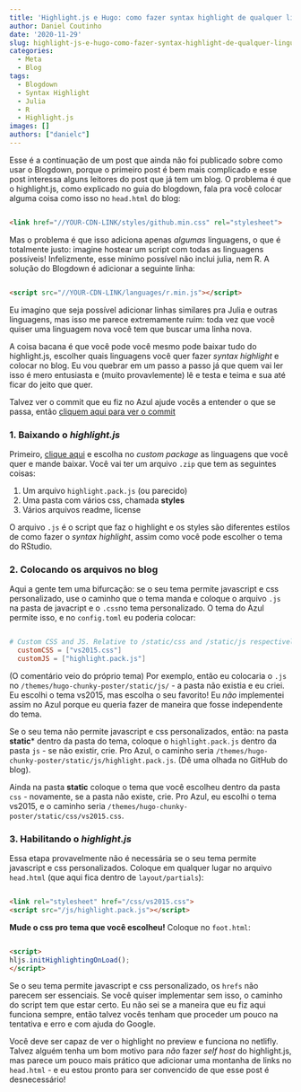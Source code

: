 ```yaml
---
title: 'Highlight.js e Hugo: como fazer syntax highlight de qualquer linguagem'
author: Daniel Coutinho
date: '2020-11-29'
slug: highlight-js-e-hugo-como-fazer-syntax-highlight-de-qualquer-linguagem
categories:
  - Meta
  - Blog
tags:
  - Blogdown
  - Syntax Highlight
  - Julia
  - R
  - Highlight.js
images: []
authors: ["danielc"]
---
```


Esse é a continuação de um post que ainda não foi publicado sobre como usar o Blogdown, porque o primeiro post é bem mais complicado e esse post interessa alguns leitores do post que já tem um blog. O problema é que o highlight.js, como explicado no guia do blogdown, fala pra você colocar alguma coisa como isso no `head.html` do blog:

```html

<link href="//YOUR-CDN-LINK/styles/github.min.css" rel="stylesheet">
```

Mas o problema é que isso adiciona apenas _algumas_ linguagens, o que é totalmente justo: imagine hostear um script com todas as linguagens possíveis! Infelizmente, esse minímo possível não inclui julia, nem R. A solução do Blogdown é adicionar a seguinte linha:

```html

<script src="//YOUR-CDN-LINK/languages/r.min.js"></script>
```

Eu imagino que seja possível adicionar linhas similares pra Julia e outras linguagens, mas isso me parece extremamente ruim: toda vez que você quiser uma linguagem nova você tem que buscar uma linha nova. 

A coisa bacana é que você pode você mesmo pode baixar tudo do highlight.js, escolher quais linguagens você quer fazer _syntax highlight_ e colocar no blog. Eu vou quebrar em um passo a passo já que quem vai ler isso é mero entusiasta e (muito provavlemente) lê e testa e teima e sua até ficar do jeito que quer. 

Talvez ver o commit que eu fiz no Azul ajude vocês a entender o que se passa, então [cliquem aqui para ver o commit](https://github.com/danmrc/azul/commit/0c15bb58b7d50d53ad431ea98fabc1e4fb072070) 

### 1. Baixando o _highlight.js_

Primeiro, [clique aqui](https://highlightjs.org/download/) e escolha no _custom package_ as linguagens que você quer e mande baixar. Você vai ter um arquivo `.zip` que tem as seguintes coisas:

1. Um arquivo `highlight.pack.js` (ou parecido)
2. Uma pasta com vários css, chamada **styles**
3. Vários arquivos readme, license

O arquivo `.js` é o script que faz o highlight e os styles são diferentes estilos de como fazer o _syntax highlight_, assim como você pode escolher o tema do RStudio. 

### 2. Colocando os arquivos no blog

Aqui a gente tem uma bifurcação: se o seu tema permite javascript e css personalizado, use o caminho que o tema manda e coloque o arquivo `.js` na pasta de javacript e o `.css`no tema personalizado. O tema do Azul permite isso, e no `config.toml` eu poderia colocar:

```toml

# Custom CSS and JS. Relative to /static/css and /static/js respectively.
  customCSS = ["vs2015.css"]
  customJS = ["highlight.pack.js"]

```

(O comentário veio do próprio tema) Por exemplo, então eu colocaria o `.js` no `/themes/hugo-chunky-poster/static/js/` - a pasta não existia e eu criei. Eu escolhi o tema vs2015, mas escolha o seu favorito! Eu _não_ implementei assim no Azul porque eu queria fazer de maneira que fosse independente do tema.

Se o seu tema não permite javascript e css personalizados, então: na pasta **static*** dentro da pasta do tema, coloque o `highlight.pack.js` dentro da pasta `js`  - se não existir, crie. Pro Azul, o caminho seria `/themes/hugo-chunky-poster/static/js/highlight.pack.js`. (Dê uma olhada no GitHub do blog). 

Ainda na pasta **static** coloque o tema que você escolheu dentro da pasta `css` - novamente, se a pasta não existe, crie.  Pro Azul, eu escolhi o tema vs2015, e  o caminho seria `/themes/hugo-chunky-poster/static/css/vs2015.css`.

### 3. Habilitando o _highlight.js_

Essa etapa provavelmente não é necessária se o seu tema permite javascript e css personalizados. Coloque em qualquer lugar no arquivo `head.html` (que aqui fica dentro de `layout/partials`):

```html

<link rel="stylesheet" href="/css/vs2015.css">
<script src="/js/highlight.pack.js"></script>
```

**Mude o css pro tema que você escolheu!** Coloque no `foot.html`:

```html

<script>
hljs.initHighlightingOnLoad();
</script>
```

Se o seu tema permite javascript e css personalizado, os `hrefs` não parecem ser essenciais. Se você quiser implementar sem isso, o caminho do script tem que estar certo. Eu não sei se a maneira que eu fiz aqui funciona sempre, então talvez vocês tenham que proceder um pouco na tentativa e erro e com ajuda do Google.

Você deve ser capaz de ver o highlight no preview e funciona no netlifly. Talvez alguém tenha um bom motivo para _não_ fazer _self host_ do highlight.js, mas parece um pouco mais prático que adicionar uma montanha de links no `head.html` - e eu estou pronto para ser convencido de que esse post é desnecessário!